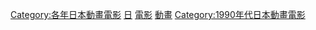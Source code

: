 {{Yearnav|日本動畫電影}}

[[Category:各年日本動畫電影|Category:各年日本動畫電影]]
[[Category:1997年動畫電影|日]]
[[Category:1997年日本動畫作品|電影]]
[[Category:1997年日本電影作品|動畫]]
[[Category:1990年代日本動畫電影|Category:1990年代日本動畫電影]]